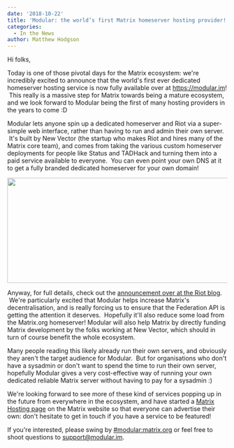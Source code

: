 ```yaml
---
date: '2018-10-22'
title: 'Modular: the world’s first Matrix homeserver hosting provider!'
categories:
  - In the News
author: Matthew Hodgson
---
```


Hi folks,


Today is one of those pivotal days for the Matrix ecosystem: we're incredibly excited to announce that the world's first ever dedicated homeserver hosting service is now fully available over at <a href="https://modular.im">https://modular.im</a>!  This really is a massive step for Matrix towards being a mature ecosystem, and we look forward to Modular being the first of many hosting providers in the years to come :D


Modular lets anyone spin up a dedicated homeserver and Riot via a super-simple web interface, rather than having to run and admin their own server.  It's built by New Vector (the startup who makes Riot and hires many of the Matrix core team), and comes from taking the various custom homeserver deployments for people like Status and TADHack and turning them into a paid service available to everyone.  You can even point your own DNS at it to get a fully branded dedicated homeserver for your own domain!


<a href="https://modular.im"><img class="aligncenter wp-image-3662 size-full" src="/blog/wp-content/uploads/2018/10/181022-Modular-featured.png" alt="" width="800" height="241" /></a>


Anyway, for full details, check out the <a href="https://medium.com/@RiotChat/introducing-modular-awesome-hosting-for-riot-matrix-665a7a0c616">announcement over at the Riot blog</a>.  We're particularly excited that Modular helps increase Matrix's decentralisation, and is really forcing us to ensure that the Federation API is getting the attention it deserves.  Hopefully it'll also reduce some load from the Matrix.org homeserver! Modular will also help Matrix by directly funding Matrix development by the folks working at New Vector, which should in turn of course benefit the whole ecosystem.


Many people reading this likely already run their own servers, and obviously they aren't the target audience for Modular.  But for organisations who don't have a sysadmin or don't want to spend the time to run their own server, hopefully Modular gives a very cost-effective way of running your own dedicated reliable Matrix server without having to pay for a sysadmin :)


We're looking forward to see more of these kind of services popping up in the future from everywhere in the ecosystem, and have started a <a href="/docs/projects/hosting">Matrix Hosting page</a> on the Matrix website so that everyone can advertise their own: don't hesitate to get in touch if you have a service to be featured!


If you're interested, please swing by <a href="https://matrix.to/#/#modular:matrix.org">#modular:matrix.org</a> or feel free to shoot questions to <a href="mailto:support@modular.im">support@modular.im</a>.
